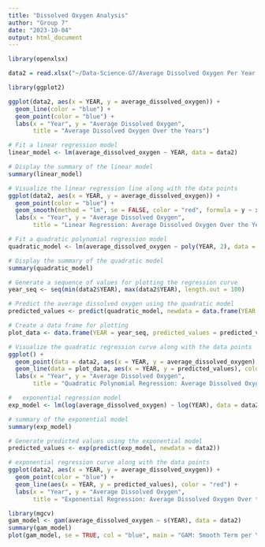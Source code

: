 ```yaml
---
title: "Dissolved Oxygen Analysis"
author: "Group 7"
date: "2023-10-04"
output: html_document
---
```


```r
library(openxlsx)

data2 = read.xlsx("~/Data-Science-G7/Average Dissolved Oxygen Per Year.xlsx")

library(ggplot2)

ggplot(data2, aes(x = YEAR, y = average_dissolved_oxygen)) +
  geom_line(color = "blue") +
  geom_point(color = "blue") +
  labs(x = "Year", y = "Average Dissolved Oxygen", 
       title = "Average Dissolved Oxygen Over the Years")
```

```r
# Fit a linear regression model
linear_model <- lm(average_dissolved_oxygen ~ YEAR, data = data2)

# Display the summary of the linear model
summary(linear_model)

# Visualize the linear regression line along with the data points
ggplot(data2, aes(x = YEAR, y = average_dissolved_oxygen)) +
  geom_point(color = "blue") +
  geom_smooth(method = "lm", se = FALSE, color = "red", formula = y ~ x) +
  labs(x = "Year", y = "Average Dissolved Oxygen", 
       title = "Linear Regression: Average Dissolved Oxygen Over the Years")
```
```r
# Fit a quadratic polynomial regression model
quadratic_model <- lm(average_dissolved_oxygen ~ poly(YEAR, 2), data = data2)

# Display the summary of the quadratic model
summary(quadratic_model)

# Generate a sequence of values for plotting the regression curve
year_seq <- seq(min(data2$YEAR), max(data2$YEAR), length.out = 100)

# Predict the average dissolved oxygen using the quadratic model
predicted_values <- predict(quadratic_model, newdata = data.frame(YEAR = year_seq))

# Create a data frame for plotting
plot_data <- data.frame(YEAR = year_seq, predicted_values = predicted_values)

# Visualize the quadratic regression curve along with the data points
ggplot() +
  geom_point(data = data2, aes(x = YEAR, y = average_dissolved_oxygen), color = "blue") +
  geom_line(data = plot_data, aes(x = YEAR, y = predicted_values), color = "red") +
  labs(x = "Year", y = "Average Dissolved Oxygen", 
       title = "Quadratic Polynomial Regression: Average Dissolved Oxygen Over the Years")

```
```r
#   exponential regression model
exp_model <- lm(log(average_dissolved_oxygen) ~ log(YEAR), data = data2)

# summary of the exponential model
summary(exp_model)

# Generate predicted values using the exponential model
predicted_values <- exp(predict(exp_model, newdata = data2))

# exponential regression curve along with the data points
ggplot(data2, aes(x = YEAR, y = average_dissolved_oxygen)) +
  geom_point(color = "blue") +
  geom_line(aes(x = YEAR, y = predicted_values), color = "red") +
  labs(x = "Year", y = "Average Dissolved Oxygen", 
       title = "Exponential Regression: Average Dissolved Oxygen Over the Years")

```

```r
library(mgcv)
gam_model <- gam(average_dissolved_oxygen ~ s(YEAR), data = data2)
summary(gam_model)
plot(gam_model, se = TRUE, col = "blue", main = "GAM: Smooth Term per YEAR")
```

